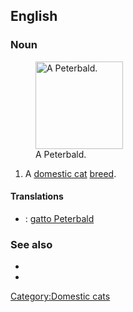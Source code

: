 ==English==

===Noun===
{{en-noun}}
[[File:Tamila.jpg|thumb|right|140px|A Peterbald.]]
# A [[domestic cat]] [[breed]].

====Translations====
{{checktrans-top}}
*{{ttbc|Italian}}: [[gatto Peterbald]]
{{trans-mid}}

{{trans-bottom}}

===See also===
*{{pedia|Peterbald}}
*{{commonslite|Category:Peterbald}}

[[Category:Domestic cats]]